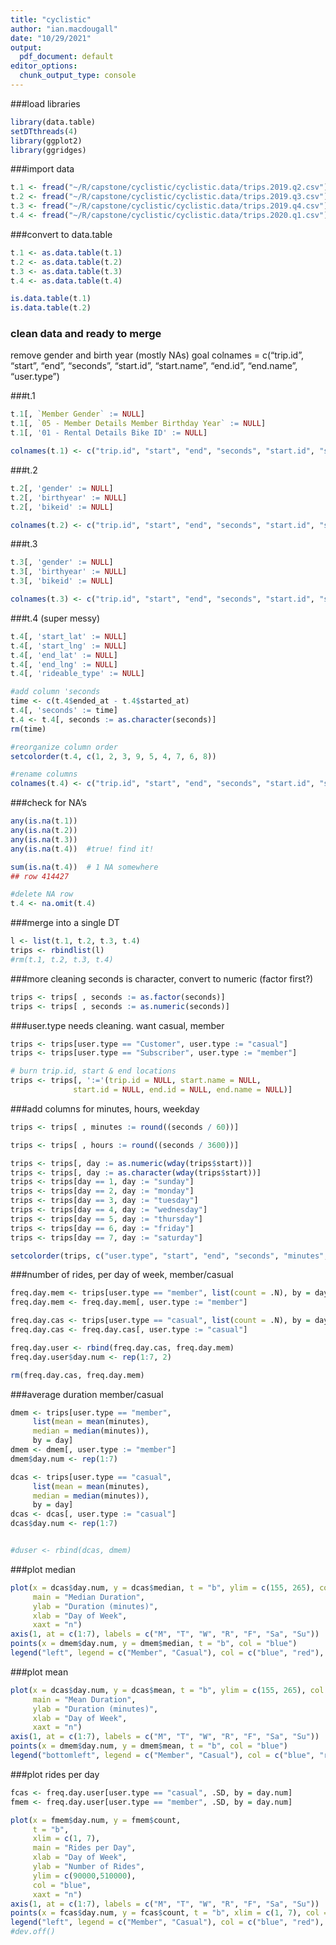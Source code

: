 ```yaml
---
title: "cyclistic"
author: "ian.macdougall"
date: "10/29/2021"
output:
  pdf_document: default
editor_options:
  chunk_output_type: console
---
```


###load libraries
```r
library(data.table)
setDTthreads(4)
library(ggplot2)
library(ggridges)
```

###import data
```r
t.1 <- fread("~/R/capstone/cyclistic/cyclistic.data/trips.2019.q2.csv")
t.2 <- fread("~/R/capstone/cyclistic/cyclistic.data/trips.2019.q3.csv")
t.3 <- fread("~/R/capstone/cyclistic/cyclistic.data/trips.2019.q4.csv")
t.4 <- fread("~/R/capstone/cyclistic/cyclistic.data/trips.2020.q1.csv")

```

###convert to data.table
```r
t.1 <- as.data.table(t.1)
t.2 <- as.data.table(t.2)
t.3 <- as.data.table(t.3)
t.4 <- as.data.table(t.4)

is.data.table(t.1)
is.data.table(t.2)

```

###  clean data and ready to merge
  remove gender and birth year (mostly NAs)
  goal colnames = 
  c("trip.id", "start", "end", "seconds", "start.id", "start.name", "end.id", "end.name", "user.type")
  
###t.1  
```r
t.1[, `Member Gender` := NULL]
t.1[, `05 - Member Details Member Birthday Year` := NULL]
t.1[, '01 - Rental Details Bike ID' := NULL]

colnames(t.1) <- c("trip.id", "start", "end", "seconds", "start.id", "start.name", "end.id", "end.name", "user.type")

```

###t.2
```r
t.2[, 'gender' := NULL]
t.2[, 'birthyear' := NULL]
t.2[, 'bikeid' := NULL]

colnames(t.2) <- c("trip.id", "start", "end", "seconds", "start.id", "start.name", "end.id", "end.name", "user.type")

```

###t.3
```r
t.3[, 'gender' := NULL]
t.3[, 'birthyear' := NULL]
t.3[, 'bikeid' := NULL]

colnames(t.3) <- c("trip.id", "start", "end", "seconds", "start.id", "start.name", "end.id", "end.name", "user.type")

```

###t.4   (super messy)
```r
t.4[, 'start_lat' := NULL]
t.4[, 'start_lng' := NULL]
t.4[, 'end_lat' := NULL]
t.4[, 'end_lng' := NULL]
t.4[, 'rideable_type' := NULL]

#add column 'seconds
time <- c(t.4$ended_at - t.4$started_at)
t.4[, 'seconds' := time]
t.4 <- t.4[, seconds := as.character(seconds)]
rm(time)

#reorganize column order
setcolorder(t.4, c(1, 2, 3, 9, 5, 4, 7, 6, 8))

#rename columns
colnames(t.4) <- c("trip.id", "start", "end", "seconds", "start.id", "start.name", "end.id", "end.name", "user.type")

```

###check for NA's
```r
any(is.na(t.1))
any(is.na(t.2))
any(is.na(t.3))
any(is.na(t.4))  #true! find it!

sum(is.na(t.4))  # 1 NA somewhere
## row 414427

#delete NA row
t.4 <- na.omit(t.4)

```

###merge into a single DT
```r
l <- list(t.1, t.2, t.3, t.4)
trips <- rbindlist(l)
#rm(t.1, t.2, t.3, t.4)

```

###more cleaning
  seconds is character, convert to numeric (factor first?)
```r
trips <- trips[ , seconds := as.factor(seconds)]
trips <- trips[ , seconds := as.numeric(seconds)]
```


###user.type needs cleaning. want casual, member
```r
trips <- trips[user.type == "Customer", user.type := "casual"]
trips <- trips[user.type == "Subscriber", user.type := "member"]

# burn trip.id, start & end locations
trips <- trips[, ':='(trip.id = NULL, start.name = NULL, 
              start.id = NULL, end.id = NULL, end.name = NULL)]
```


###add columns for minutes, hours, weekday
```r
trips <- trips[ , minutes := round((seconds / 60))]

trips <- trips[ , hours := round((seconds / 3600))]

trips <- trips[, day := as.numeric(wday(trips$start))]
trips <- trips[, day := as.character(wday(trips$start))]
trips <- trips[day == 1, day := "sunday"]
trips <- trips[day == 2, day := "monday"]
trips <- trips[day == 3, day := "tuesday"]
trips <- trips[day == 4, day := "wednesday"]
trips <- trips[day == 5, day := "thursday"]
trips <- trips[day == 6, day := "friday"]
trips <- trips[day == 7, day := "saturday"]

setcolorder(trips, c("user.type", "start", "end", "seconds", "minutes", "hours", "day"))

```


###number of rides, per day of week, member/casual
```r
freq.day.mem <- trips[user.type == "member", list(count = .N), by = day]
freq.day.mem <- freq.day.mem[, user.type := "member"]

freq.day.cas <- trips[user.type == "casual", list(count = .N), by = day]
freq.day.cas <- freq.day.cas[, user.type := "casual"]

freq.day.user <- rbind(freq.day.cas, freq.day.mem)
freq.day.user$day.num <- rep(1:7, 2)

rm(freq.day.cas, freq.day.mem)

```


###average duration member/casual
```r
dmem <- trips[user.type == "member",
     list(mean = mean(minutes), 
     median = median(minutes)), 
     by = day]
dmem <- dmem[, user.type := "member"]
dmem$day.num <- rep(1:7)

dcas <- trips[user.type == "casual",
     list(mean = mean(minutes), 
     median = median(minutes)), 
     by = day]
dcas <- dcas[, user.type := "casual"]
dcas$day.num <- rep(1:7)


#duser <- rbind(dcas, dmem)
```


###plot median
```r
plot(x = dcas$day.num, y = dcas$median, t = "b", ylim = c(155, 265), col = "red",
     main = "Median Duration",
     ylab = "Duration (minutes)",
     xlab = "Day of Week",
     xaxt = "n")
axis(1, at = c(1:7), labels = c("M", "T", "W", "R", "F", "Sa", "Su"))
points(x = dmem$day.num, y = dmem$median, t = "b", col = "blue")
legend("left", legend = c("Member", "Casual"), col = c("blue", "red"), lwd = 1, bty = "n")
```

###plot mean
```r
plot(x = dcas$day.num, y = dcas$mean, t = "b", ylim = c(155, 265), col = "red",
     main = "Mean Duration",
     ylab = "Duration (minutes)",
     xlab = "Day of Week",
     xaxt = "n")
axis(1, at = c(1:7), labels = c("M", "T", "W", "R", "F", "Sa", "Su"))
points(x = dmem$day.num, y = dmem$mean, t = "b", col = "blue")
legend("bottomleft", legend = c("Member", "Casual"), col = c("blue", "red"), lwd = 1, bty = "n")

```


###plot rides per day
```r
fcas <- freq.day.user[user.type == "casual", .SD, by = day.num]
fmem <- freq.day.user[user.type == "member", .SD, by = day.num]

plot(x = fmem$day.num, y = fmem$count, 
     t = "b", 
     xlim = c(1, 7),
     main = "Rides per Day",
     xlab = "Day of Week", 
     ylab = "Number of Rides",
     ylim = c(90000,510000), 
     col = "blue",
     xaxt = "n")
axis(1, at = c(1:7), labels = c("M", "T", "W", "R", "F", "Sa", "Su"))
points(x = fcas$day.num, y = fcas$count, t = "b", xlim = c(1, 7), col = "red")
legend("left", legend = c("Member", "Casual"), col = c("blue", "red"), lwd = 1, bty = "n")
#dev.off()
```














